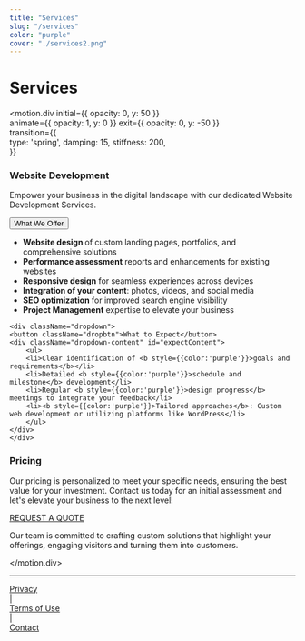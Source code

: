 ```yaml
---
title: "Services"
slug: "/services"
color: "purple"
cover: "./services2.png"
---
```




# Services

<motion.div
  initial={{ opacity: 0, y: 50 }}      
  animate={{ opacity: 1, y: 0 }}
  exit={{ opacity: 0, y: -50 }}  
  transition={{              
    type: 'spring',
    damping: 15,
    stiffness: 200,            
  }}
>

### Website Development

Empower your business in the digital landscape with our dedicated Website Development Services.

<div className='dropcontainer'>
    <div className="dropdown">
    <button className="dropbtn">What We Offer</button>
    <div className="dropdown-content" id="offerContent">
        <ul>
        <li><b style={{color:'purple'}}>Website design </b>of custom landing pages, portfolios, and comprehensive solutions</li>
        <li><b style={{color:'purple'}}>Performance assessment</b> reports and enhancements for existing websites</li>
        <li><b style={{color:'purple'}}>Responsive design</b> for seamless experiences across devices</li>
        <li><b style={{color:'purple'}}>Integration of your content</b>: photos, videos, and social media</li>
        <li><b style={{color:'purple'}}>SEO optimization</b> for improved search engine visibility</li>
        <li><b style={{color:'purple'}}>Project Management</b> expertise to elevate your business</li>
        </ul>
    </div>
    </div>

    <div className="dropdown">
    <button className="dropbtn">What to Expect</button>
    <div className="dropdown-content" id="expectContent">
        <ul>
        <li>Clear identification of <b style={{color:'purple'}}>goals and requirements</b></li>
        <li>Detailed <b style={{color:'purple'}}>schedule and milestone</b> development</li>
        <li>Regular <b style={{color:'purple'}}>design progress</b> meetings to integrate your feedback</li>
        <li><b style={{color:'purple'}}>Tailored approaches</b>: Custom web development or utilizing platforms like WordPress</li>
        </ul>
    </div>
    </div>
</div>


### Pricing

Our pricing is personalized to meet your specific needs, ensuring the best value for your investment. Contact us today for an initial assessment and let's elevate your business to the next level!
<div className="button">
  <a href="/contact">REQUEST A QUOTE</a>
</div>

Our team is committed to crafting custom solutions that highlight your offerings, engaging visitors and turning them into customers.

</motion.div>


_______________________________________________________________________________________________________________________

<div style={{ display: 'flex', alignItems: 'center', justifyContent: 'center', marginTop: '20px' }}>
    <div style={{ textAlign: 'right' }}>
        <a href="../privacy#privacy-policy" style={{ color: 'black' }}>Privacy</a>
    </div>
    <span style={{ margin: '0 10px', color: 'black' }}>|</span>
    <div style={{ textAlign: 'left' }}>
        <a href="../privacy#termsofuse-policy" style={{ color: 'black' }}>Terms of Use</a>
    </div>
        <span style={{ margin: '0 10px', color: 'black' }}>|</span>
    <div style={{ textAlign: 'left' }}>
        <a href="../contact" style={{ color: 'black' }}>Contact</a>
    </div>
</div>